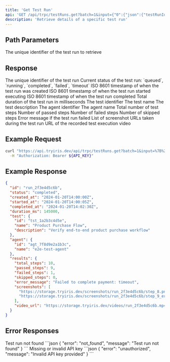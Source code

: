```yaml
---
title: 'Get Test Run'
api: 'GET /api/trpc/testRuns.get?batch=1&input={"0":{"json":{"testRunId":"test_run_id"}}}'
description: 'Retrieve details of a specific test run'
---
```


## Path Parameters

<ParamField path="test_run_id" type="string" required>
  The unique identifier of the test run to retrieve
</ParamField>

## Response

<ResponseField name="id" type="string">
  The unique identifier of the test run
</ResponseField>

<ResponseField name="status" type="string">
  Current status of the test run: `queued`, `running`, `completed`, `failed`, `timeout`
</ResponseField>

<ResponseField name="created_at" type="string">
  ISO 8601 timestamp of when the test run was created
</ResponseField>

<ResponseField name="started_at" type="string">
  ISO 8601 timestamp of when the test run started executing
</ResponseField>

<ResponseField name="completed_at" type="string">
  ISO 8601 timestamp of when the test run completed
</ResponseField>

<ResponseField name="duration_ms" type="integer">
  Total duration of the test run in milliseconds
</ResponseField>

<ResponseField name="test" type="object">
  <Expandable title="properties">
    <ResponseField name="id" type="string">
      The test identifier
    </ResponseField>
    <ResponseField name="name" type="string">
      The test name
    </ResponseField>
    <ResponseField name="description" type="string">
      The test description
    </ResponseField>
  </Expandable>
</ResponseField>

<ResponseField name="agent" type="object">
  <Expandable title="properties">
    <ResponseField name="id" type="string">
      The agent identifier
    </ResponseField>
    <ResponseField name="name" type="string">
      The agent name
    </ResponseField>
  </Expandable>
</ResponseField>

<ResponseField name="results" type="object">
  <Expandable title="properties">
    <ResponseField name="total_steps" type="integer">
      Total number of test steps
    </ResponseField>
    <ResponseField name="passed_steps" type="integer">
      Number of passed steps
    </ResponseField>
    <ResponseField name="failed_steps" type="integer">
      Number of failed steps
    </ResponseField>
    <ResponseField name="skipped_steps" type="integer">
      Number of skipped steps
    </ResponseField>
    <ResponseField name="error_message" type="string">
      Error message if the test run failed
    </ResponseField>
    <ResponseField name="screenshots" type="array">
      List of screenshot URLs taken during the test run
    </ResponseField>
    <ResponseField name="video_url" type="string">
      URL of the recorded test execution video
    </ResponseField>
  </Expandable>
</ResponseField>

## Example Request

```bash
curl "https://api.tryiris.dev/api/trpc/testRuns.get?batch=1&input=%7B%220%22%3A%7B%22json%22%3A%7B%22testRunId%22%3A%22run_2f3e4d5c6b%22%7D%7D%7D" \
  -H "Authorization: Bearer ${API_KEY}"
```

## Example Response

```json
{
  "id": "run_2f3e4d5c6b",
  "status": "completed",
  "created_at": "2024-01-20T14:00:00Z",
  "started_at": "2024-01-20T14:00:05Z",
  "completed_at": "2024-01-20T14:02:30Z",
  "duration_ms": 145000,
  "test": {
    "id": "tst_1a2b3c4d5e",
    "name": "Product Purchase Flow",
    "description": "Verify end-to-end product purchase workflow"
  },
  "agent": {
    "id": "agt_7f8d9e2a1b3c",
    "name": "e2e-test-agent"
  },
  "results": {
    "total_steps": 10,
    "passed_steps": 9,
    "failed_steps": 1,
    "skipped_steps": 0,
    "error_message": "Failed to complete payment: timeout",
    "screenshots": [
      "https://storage.tryiris.dev/screenshots/run_2f3e4d5c6b/step_8.png",
      "https://storage.tryiris.dev/screenshots/run_2f3e4d5c6b/step_9_error.png"
    ],
    "video_url": "https://storage.tryiris.dev/videos/run_2f3e4d5c6b.mp4"
  }
}
```

## Error Responses

<ResponseField name="404 Not Found" type="object">
  Test run not found
  ```json
  {
    "error": "not_found",
    "message": "Test run not found"
  }
  ```
</ResponseField>

<ResponseField name="401 Unauthorized" type="object">
  Missing or invalid API key
  ```json
  {
    "error": "unauthorized",
    "message": "Invalid API key provided"
  }
  ```
</ResponseField> 